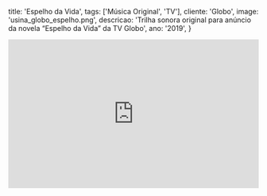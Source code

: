 
  title: 'Espelho da Vida',
  tags: ['Música Original', 'TV'],
  cliente: 'Globo',
  image: 'usina_globo_espelho.png',
  descricao: 'Trilha sonora original para anúncio da novela “Espelho da Vida” da TV Globo',
  ano: '2019',
}

<iframe width="100%" height="300" scrolling="no" frameborder="no" allow="autoplay" src="https://w.soundcloud.com/player/?url=https%3A//api.soundcloud.com/tracks/722960146&color=%231e191b&auto_play=false&hide_related=false&show_comments=true&show_user=true&show_reposts=false&show_teaser=true&visual=true"></iframe>

<br/>

<ReactPlayer src='https://www.youtube.com/embed/YKniTA1TQyg' controls={false} width="100%" height="500px" rel={0} />
